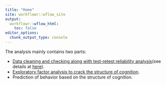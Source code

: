```yaml
---
title: "Home"
site: workflowr::wflow_site
output:
  workflowr::wflow_html:
    toc: false
editor_options:
  chunk_output_type: console
---
```


The analysis mainly contains two parts:

- [Data cleaning and checking along with test-retest reliability analysis](game_evaluation.html)(see details at [here](check_stimuli.html)).
- [Exploratory factor analysis to crack the structure of cognition](explore_structure.html).
- Prediction of behavior based on the structure of cognition.
